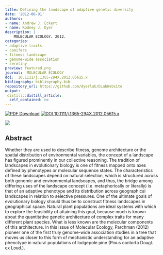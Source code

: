 ```yaml
---
title: Defining the landscape of adaptive genetic diversity
date: '2012-06-01'
authors:
- name: Andrew J. Eckert
- name: Rodney J. Dyer
description: |
    MOLECULAR ECOLOGY. 2012.  
categories: 
- adaptive traits
- conifers
- fitness landscape
- genome-wide association
- serotiny
preview: featured.png
journal:  MOLECULAR ECOLOGY
doi:  10.1111/j.1365-294X.2012.05615.x
bibliography: bibliography.bib
repository_url: https://github.com/dyerlab/DLabWebsite
output:
 distill::distill_article:
  self_contained: no
---
```


 [![PDF Download](https://img.shields.io/badge/PDF-21B02C.svg)](https://drive.google.com/open?id=0B0T81CzLjtfPTHJJSHI1dlJJVU0) [![ DOI 10.1111/j.1365-294X.2012.05615.x](http://img.shields.io/badge/DOI-474747.svg)](https://doi.org/10.1111/j.1365-294X.2012.05615.x)

![]( featured.png )

## Abstract

Whether they are used to describe fitness, genome architecture or the spatial distribution of environmental variables, the concept of a landscape has figured prominently in our collective reasoning. The tradition of landscapes in evolutionary biology is one of fitness mapped onto axes defined by phenotypes or molecular sequence states. The characteristics of these landscapes depend on natural selection, which is structured across both genomic and environmental landscapes, and thus, the bridge among differing uses of the landscape concept (i.e. metaphorically or literally) is that of an adaptive phenotype and its distribution across geographical landscapes in relation to selective pressures. One of the ultimate goals of evolutionary biology should thus be to construct fitness landscapes in geographical space. Natural plant populations are ideal systems with which to explore the feasibility of attaining this goal, because much is known about the quantitative genetic architecture of complex traits for many different plant species. What is less known are the molecular components of this architecture. In this issue of Molecular Ecology, Parchman (2012) pioneer one of the first truly genome-wide association studies in a tree that moves us closer to this form of mechanistic understanding for an adaptive phenotype in natural populations of lodgepole pine (Pinus contorta Dougl. ex Loud.).
